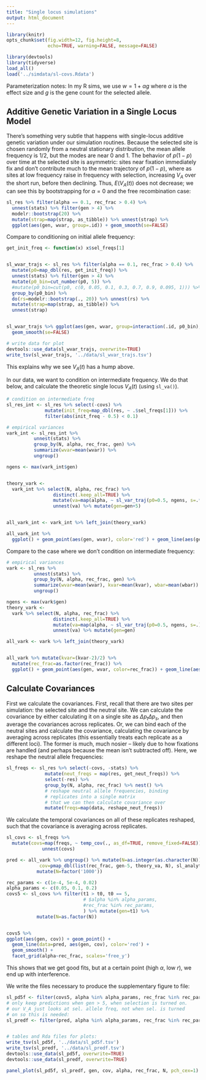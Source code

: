 ```yaml
---
title: "Single locus simulations"
output: html_document
---
```


```r
library(knitr)
opts_chunk$set(fig.width=12, fig.height=8, 
               echo=TRUE, warning=FALSE, message=FALSE)
```

```r
library(devtools)
library(tidyverse)
load_all()
load('../simdata/sl-covs.Rdata') 

```

Parameterization notes: In my R sims, we use $w = 1 + \alpha g$ where $\alpha$
is the effect size and $g$ is the gene count for the selected allele. 


## Additive Genetic Variation in a Single Locus Model

There's something very subtle that happens with single-locus additive genetic
variation under our simulation routines. Because the selected site is chosen
randomly from a neutral stationary distribution, the mean allele frequency is
1/2, but the modes are near 0 and 1. The behavior of $p(1-p)$ over time at the
selected site is asymmetric: sites near fixation immediately fix and don't
contribute much to the mean trajectory of $p(1-p)$, where as sites at low
frequency raise in frequency with selection, increasing $V_A$ over the short
run, before then declining. Thus, $E(V_A(t))$ does not decrease; we can see
this by bootstrapping for $\alpha = 0$ and the free recombination case:

```r

sl_res %>% filter(alpha == 0.1, rec_frac > 0.4) %>% 
  unnest(stats) %>% filter(gen > 4) %>%
  modelr::bootstrap(20) %>%
  mutate(strap=map(strap, as_tibble)) %>% unnest(strap) %>%
  ggplot(aes(gen, wvar, group=.id)) + geom_smooth(se=FALSE)


```

Compare to conditioning on initial allele frequency:

```r

get_init_freq <- function(x) x$sel_freqs[1]


sl_wvar_trajs <- sl_res %>% filter(alpha == 0.1, rec_frac > 0.4) %>% 
  mutate(p0=map_dbl(res, get_init_freq)) %>%
  unnest(stats) %>% filter(gen > 4) %>%
  mutate(p0_bin=cut_number(p0, 5)) %>%
  #mutate(p0_bin=cut(p0, c(0, 0.05, 0.1, 0.3, 0.7, 0.9, 0.095, 1))) %>%
  group_by(p0_bin) %>%
  do(rs=modelr::bootstrap(., 20)) %>% unnest(rs) %>%
  mutate(strap=map(strap, as_tibble)) %>%
  unnest(strap) 


sl_wvar_trajs %>% ggplot(aes(gen, wvar, group=interaction(.id, p0_bin), color=p0_bin)) + 
  geom_smooth(se=FALSE) 

# write data for plot
devtools::use_data(sl_wvar_trajs, overwrite=TRUE)
write_tsv(sl_wvar_trajs, '../data/sl_wvar_trajs.tsv')


```

This explains why we see $V_A(t)$ has a hump above.

In our data, we want to condition on intermediate frequency. We do that below,
and calculate the theoretic single locus $V_A(t)$ (using `sl_va()`).


```r

# condition on intermediate freq
sl_res_int <- sl_res %>% select(-covs) %>% 
              mutate(init_freq=map_dbl(res, ~ .$sel_freqs[1])) %>% 
              filter(abs(init_freq - 0.5) < 0.1) 

# empirical variances
vark_int <- sl_res_int %>% 
          unnest(stats) %>% 
          group_by(N, alpha, rec_frac, gen) %>% 
          summarize(wvar=mean(wvar)) %>%
          ungroup() 

ngens <- max(vark_int$gen)


theory_vark <- 
  vark_int %>% select(N, alpha, rec_frac) %>% 
                 distinct(.keep_all=TRUE) %>%
                 mutate(va=map(alpha, ~ sl_var_traj(p0=0.5, ngens, s=.*2)))  %>%
                 unnest(va) %>% mutate(gen=gen+5)


all_vark_int <- vark_int %>% left_join(theory_vark) 

all_vark_int %>% 
  ggplot() + geom_point(aes(gen, wvar), color='red') + geom_line(aes(gen, theory_va), color='blue') + facet_grid(~alpha)


```

Compare to the case where we don't condition on intermediate frequency:


```r

# empirical variances
vark <- sl_res %>% 
          unnest(stats) %>% 
          group_by(N, alpha, rec_frac, gen) %>% 
          summarize(wvar=mean(wvar), kvar=mean(kvar), wbar=mean(wbar)) %>%
          ungroup() 

ngens <- max(vark$gen)
theory_vark <- 
  vark %>% select(N, alpha, rec_frac) %>% 
                 distinct(.keep_all=TRUE) %>%
                 mutate(va=map(alpha, ~ sl_var_traj(p0=0.5, ngens, s=.)))  %>%
                 unnest(va) %>% mutate(gen=gen)

all_vark <- vark %>% left_join(theory_vark) 


all_vark %>% mutate(kvar=(kvar-2)/2) %>% 
  mutate(rec_frac=as.factor(rec_frac)) %>%
  ggplot() + geom_point(aes(gen, wvar, color=rec_frac)) + geom_line(aes(gen+4, theory_va), color='blue', size=1.2) + facet_grid(~ alpha)

```

## Calculate Covariances

First we calculate the covariances. First, recall that there are two sites per
simulation: the selected site and the neutral site. We can calculate the
covariance by either calculating it on a single site as $\Delta p_t \Delta
p_s$, and then average the covariances across replicates. Or, we can bind each
of the neutral sites and calculate the covariance, calculating the covariance
by averaging across replicates (this essentially treats each replicate as a
different loci). The former is much, much nosier -- likely due to how fixations
are handled (and perhaps because the mean isn't subtracted off).  Here, we
reshape the neutral allele frequencies:


```r

sl_freqs <- sl_res %>% select(-covs, -stats) %>% 
              mutate(neut_freqs = map(res, get_neut_freqs)) %>%
              select(-res) %>%
              group_by(N, alpha, rec_frac) %>% nest() %>%
              # reshape neutral allele frequencies, binding 
              # replicates into a single matrix
              # that we can then calculate covariance over
              mutate(freqs=map(data, reshape_neut_freqs)) 

```

We calculate the temporal covariances on all of these replicates reshaped, such
that the covariance is averaging across replicates.

```r

sl_covs <- sl_freqs %>% 
  mutate(covs=map(freqs, ~ temp_cov(., as_df=TRUE, remove_fixed=FALSE))) %>% 
             unnest(covs)

pred <- all_vark %>% ungroup() %>% mutate(N=as.integer(as.character(N)), 
            cov=pmap_dbl(list(rec_frac, gen-5, theory_va, N), sl_analytic_cov))  %>%
           mutate(N=factor('1000'))

rec_params <- c(1e-4, 5e-4, 0.02)
alpha_params <- c(0.05, 0.1, 0.2)
covs5 <- sl_covs %>% filter(t1 > t0, t0 == 5, 
                            # $alpha %in% alpha_params,
                            #rec_frac %in% rec_params,
                            ) %>% mutate(gen=t1) %>%
           mutate(N=as.factor(N))


covs5 %>%
ggplot(aes(gen, cov)) + geom_point() + 
  geom_line(data=pred, aes(gen, cov), color='red') +
  geom_smooth() + 
  facet_grid(alpha~rec_frac, scales='free_y')

```

This shows that we get good fits, but at a certain point (high $\alpha$, low
$r$), we end up with interference.

We write the files necessary to produce the supplementary figure to file:


```r

sl_pd5f <- filter(covs5, alpha %in% alpha_params, rec_frac %in% rec_params) 
# only keep predictions when gen > 5, when selection is turned on. 
# our V_A just looks at sel. allele freq, not when sel. is turned 
# on so this is needed:
sl_predf <- filter(pred, alpha %in% alpha_params, rec_frac %in% rec_params, gen >= 5)


# tables and Rda files for plots:
write_tsv(sl_pd5f, '../data/sl_pd5f.tsv')
write_tsv(sl_predf, '../data/sl_predf.tsv')
devtools::use_data(sl_pd5f, overwrite=TRUE)
devtools::use_data(sl_predf, overwrite=TRUE)

panel_plot(sl_pd5f, sl_predf, gen, cov, alpha, rec_frac, N, pch_cex=1)

```



